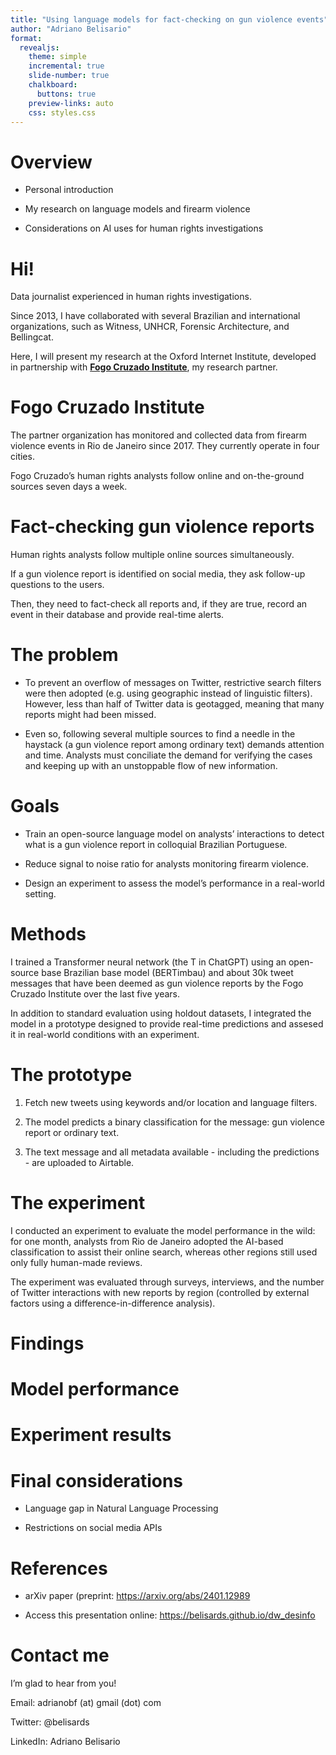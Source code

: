 ```yaml
---
title: "Using language models for fact-checking on gun violence events"
author: "Adriano Belisario"
format:
  revealjs: 
    theme: simple
    incremental: true
    slide-number: true
    chalkboard: 
      buttons: true
    preview-links: auto
    css: styles.css
---
```


# Overview

- Personal introduction

- My research on language models and firearm violence

- Considerations on AI uses for human rights investigations

# Hi!

Data journalist experienced in human rights investigations.

Since 2013, I have collaborated with several Brazilian and international organizations, such as Witness, UNHCR, Forensic Architecture, and Bellingcat.

Here, I will present my research at the Oxford Internet Institute, developed in partnership with [**Fogo Cruzado Institute**](https://fogocruzado.org.br/), my research partner.

# Fogo Cruzado Institute

The partner organization has monitored and collected data from firearm violence events in Rio de Janeiro since 2017. They currently operate in four cities.

Fogo Cruzado's human rights analysts follow online and on-the-ground sources seven days a week. 

# Fact-checking gun violence reports

Human rights analysts follow multiple online sources simultaneously.

If a gun violence report is identified on social media, they ask follow-up questions to the users. 

Then, they need to fact-check all reports and, if they are true, record an event in their database and provide real-time alerts.

# The problem

- To prevent an overflow of messages on Twitter, restrictive search filters were then adopted (e.g. using geographic instead of linguistic filters). However, less than half of Twitter data is geotagged, meaning that many reports might had been missed.

- Even so, following several multiple sources to find a needle in the haystack (a gun violence report among ordinary text) demands attention and time. Analysts must conciliate the demand for verifying the cases and keeping up with an unstoppable flow of new information.

# Goals

- Train an open-source language model on analysts' interactions to detect what is a gun violence report in colloquial Brazilian Portuguese.

- Reduce signal to noise ratio for analysts monitoring firearm violence.

- Design an experiment to assess the model's performance in a real-world setting.

# Methods

I trained a Transformer neural network (the T in ChatGPT) using an open-source base Brazilian base model (BERTimbau) and about 30k tweet messages that have been deemed as gun violence reports by the Fogo Cruzado Institute over the last five years.

In addition to standard evaluation using holdout datasets, I integrated the model in a prototype designed to provide real-time predictions and assesed it in real-world conditions with an experiment.

# The prototype

1. Fetch new tweets using keywords and/or location and language filters.

2. The model predicts a binary classification for the message: gun violence report or ordinary text.

3. The text message and all metadata available - including the predictions - are uploaded to Airtable.


# The experiment

I conducted an experiment to evaluate the model performance in the wild: for one month, analysts from Rio de Janeiro adopted the AI-based classification to assist their online search, whereas other regions still used only fully human-made reviews. 

The experiment was evaluated through surveys, interviews, and the number of Twitter interactions with new reports by region (controlled by external factors using a difference-in-difference analysis).

# Findings

# Model performance

# Experiment results



# Final considerations

- Language gap in Natural Language Processing

- Restrictions on social media APIs

# References

- arXiv paper (preprint: [https://arxiv.org/abs/2401.12989](https://arxiv.org/abs/2401.12989)

- Access this presentation online: [https://belisards.github.io/dw_desinfo](https://belisards.github.io/dw_desinfo)

# Contact me

I'm glad to hear from you! 

Email: adrianobf (at) gmail (dot) com

Twitter: @belisards

LinkedIn: Adriano Belisario




